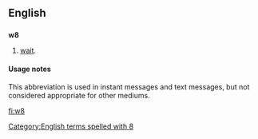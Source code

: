 ==English==

==={{abbreviation-old|en}}===
'''w8'''

# {{context|Internet slang|text messaging|lang=en}} [[wait]].

====Usage notes====
This abbreviation is used in instant messages and text messages, but not considered appropriate for other mediums.

[[Category:English terms spelled with 8]]

[[fi:w8]]